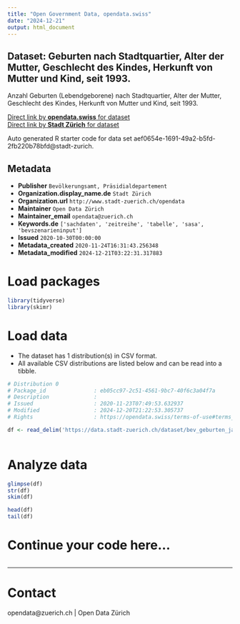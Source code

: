 ```yaml
---
title: "Open Government Data, opendata.swiss"
date: "2024-12-21"
output: html_document
---
```


## Dataset: Geburten nach Stadtquartier, Alter der Mutter, Geschlecht des Kindes, Herkunft von Mutter und Kind, seit 1993.


Anzahl Geburten (Lebendgeborene) nach Stadtquartier, Alter der Mutter, Geschlecht des Kindes, Herkunft von Mutter und Kind, seit 1993.


[Direct link by **opendata.swiss** for dataset](https://opendata.swiss/de/dataset/geburten-nach-stadtquartier-alter-der-mutter-geschlecht-des-kindes-herkunft-von-mutter-und-1993)<br>
[Direct link by **Stadt Zürich** for dataset](https://data.stadt-zuerich.ch/dataset/bev_geburten_jahr_altermutter_geschlecht_herkunft_quartier_od5702)

Auto generated R starter code for data set aef0654e-1691-49a2-b5fd-2fb220b78bfd@stadt-zurich.

## Metadata

- **Publisher** `Bevölkerungsamt, Präsidialdepartement`
- **Organization.display_name.de** `Stadt Zürich`
- **Organization.url** `http://www.stadt-zuerich.ch/opendata`
- **Maintainer** `Open Data Zürich`
- **Maintainer_email** `opendata@zuerich.ch`
- **Keywords.de** `['sachdaten', 'zeitreihe', 'tabelle', 'sasa', 'bevszenarieninput']`
- **Issued** `2020-10-30T00:00:00`
- **Metadata_created** `2020-11-24T16:31:43.256348`
- **Metadata_modified** `2024-12-21T03:22:31.317883`


# Load packages

```r

library(tidyverse)
library(skimr)

```

# Load data

-   The dataset has 1 distribution(s) in CSV format.
-   All available CSV distributions are listed below and can be read into a tibble.

```r

# Distribution 0
# Package_id               : eb05cc97-2c51-4561-9bc7-40f6c3a04f7a
# Description              : 
# Issued                   : 2020-11-23T07:49:53.632937
# Modified                 : 2024-12-20T21:22:53.305737
# Rights                   : https://opendata.swiss/terms-of-use#terms_open

df <- read_delim('https://data.stadt-zuerich.ch/dataset/bev_geburten_jahr_altermutter_geschlecht_herkunft_quartier_od5702/download/BEV570OD5702.csv')



```

# Analyze data

```r

glimpse(df)
str(df)
skim(df)

head(df)
tail(df)

```

# Continue your code here...

```r

```

------------------------------------------------------------------------

# Contact

opendata@zuerich.ch | Open Data Zürich
